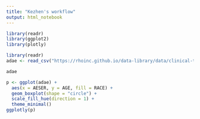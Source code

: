 ```yaml
---
title: "Kezhen's workflow"
output: html_notebook
---
```



```r
library(readr)
library(ggplot2)
library(plotly)
```


```r
library(readr)
adae <- read_csv("https://rhoinc.github.io/data-library/data/clinical-trials/adam/adae.csv")

adae
```


```r
p <- ggplot(adae) +
  aes(x = AESER, y = AGE, fill = RACE) +
  geom_boxplot(shape = "circle") +
  scale_fill_hue(direction = 1) +
  theme_minimal()
ggplotly(p)
```


